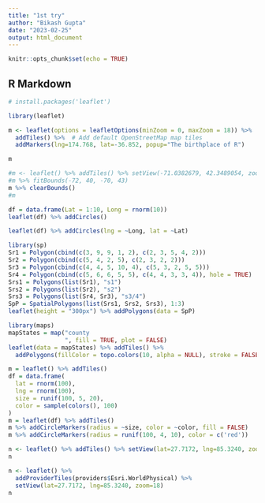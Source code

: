 ```yaml
---
title: "1st try"
author: "Bikash Gupta"
date: "2023-02-25"
output: html_document
---
```


```r
knitr::opts_chunk$set(echo = TRUE)
```

## R Markdown

```r

# install.packages('leaflet')

```

```r
library(leaflet)

m <- leaflet(options = leafletOptions(minZoom = 0, maxZoom = 18)) %>%
  addTiles() %>%  # Add default OpenStreetMap map tiles
  addMarkers(lng=174.768, lat=-36.852, popup="The birthplace of R")

m
```


```r

#m <- leaflet() %>% addTiles() %>% setView(-71.0382679, 42.3489054, zoom = 18)
#m %>% fitBounds(-72, 40, -70, 43)
m %>% clearBounds()
#m

```


```r
df = data.frame(Lat = 1:10, Long = rnorm(10))
leaflet(df) %>% addCircles()


```

```r
leaflet(df) %>% addCircles(lng = ~Long, lat = ~Lat)

```


```r

library(sp)
Sr1 = Polygon(cbind(c(3, 9, 9, 1, 2), c(2, 3, 5, 4, 2)))
Sr2 = Polygon(cbind(c(5, 4, 2, 5), c(2, 3, 2, 2)))
Sr3 = Polygon(cbind(c(4, 4, 5, 10, 4), c(5, 3, 2, 5, 5)))
Sr4 = Polygon(cbind(c(5, 6, 6, 5, 5), c(4, 4, 3, 3, 4)), hole = TRUE)
Srs1 = Polygons(list(Sr1), "s1")
Srs2 = Polygons(list(Sr2), "s2")
Srs3 = Polygons(list(Sr4, Sr3), "s3/4")
SpP = SpatialPolygons(list(Srs1, Srs2, Srs3), 1:3)
leaflet(height = "300px") %>% addPolygons(data = SpP)

```


```r
library(maps)
mapStates = map("county
                ", fill = TRUE, plot = FALSE)
leaflet(data = mapStates) %>% addTiles() %>%
  addPolygons(fillColor = topo.colors(10, alpha = NULL), stroke = FALSE)

```


```r

m = leaflet() %>% addTiles()
df = data.frame(
  lat = rnorm(100),
  lng = rnorm(100),
  size = runif(100, 5, 20),
  color = sample(colors(), 100)
)
m = leaflet(df) %>% addTiles()
m %>% addCircleMarkers(radius = ~size, color = ~color, fill = FALSE)
m %>% addCircleMarkers(radius = runif(100, 4, 10), color = c('red'))

```


```r

n <- leaflet() %>% addTiles() %>% setView(lat=27.7172, lng=85.3240, zoom=18)
n

```


```r

n <- leaflet() %>% 
  addProviderTiles(providers$Esri.WorldPhysical) %>% 
  setView(lat=27.7172, lng=85.3240, zoom=18)
n


```